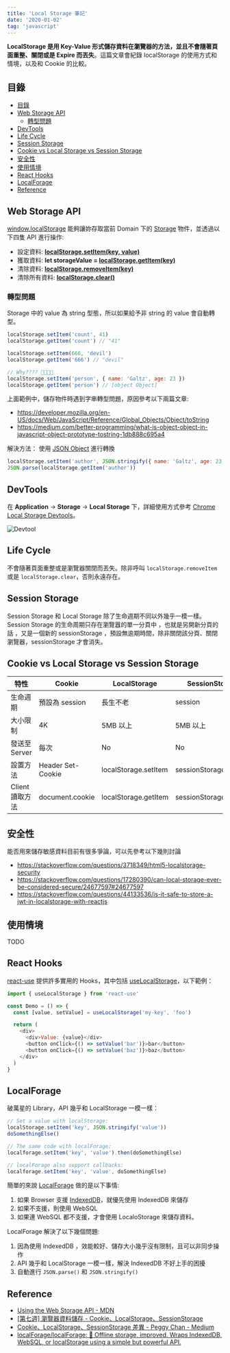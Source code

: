 ```yaml
---
title: 'Local Storage 筆記'
date: '2020-01-02'
tag: 'javascript'
---
```


**LocalStorage 是用 Key-Value 形式儲存資料在瀏覽器的方法，並且不會隨著頁面重整、關閉或是 Expire 而丟失**。這篇文章會紀錄 localStorage 的使用方式和情境，以及和 Cookie 的比較。

## 目錄

- [目錄](#目錄)
- [Web Storage API](#web-storage-api)
  - [轉型問題](#轉型問題)
- [DevTools](#devtools)
- [Life Cycle](#life-cycle)
- [Session Storage](#session-storage)
- [Cookie vs Local Storage vs Session Storage](#cookie-vs-local-storage-vs-session-storage)
- [安全性](#安全性)
- [使用情境](#使用情境)
- [React Hooks](#react-hooks)
- [LocalForage](#localforage)
- [Reference](#reference)

## Web Storage API

[window.localStorage](https://developer.mozilla.org/en-US/docs/Web/API/Window/localStorage) 能夠讓妳存取當前 Domain 下的 [Storage](https://developer.mozilla.org/en-US/docs/Web/API/Storage) 物件，並透過以下四隻 API 進行操作:

- 設定資料: **[localStorage.setItem(key, value)](https://developer.mozilla.org/en-US/docs/Web/API/Storage/setItem)**
- 獲取資料: **let storageValue = [localStorage.getItem(key)](https://developer.mozilla.org/en-US/docs/Web/API/Storage/getItem)**
- 清除資料: **[localStorage.removeItem(key)](https://developer.mozilla.org/en-US/docs/Web/API/Storage/removeItem)**
- 清除所有資料: **[localStorage.clear()](https://developer.mozilla.org/en-US/docs/Web/API/Storage/clear)**

### 轉型問題

Storage 中的 value 為 string 型態，所以如果給予非 string 的 value 會自動轉型。

```js
localStorage.setItem('count', 41)
localStorage.getItem('count') // "41"

localStorage.setItem(666, 'devil')
localStorage.getItem('666') // "devil"

// Why???? 🤔🤔🤔🤔
localStorage.setItem('person', { name: 'Galtz', age: 23 })
localStorage.getItem('person') // [object Object]
```

上面範例中，儲存物件時遇到字串轉型問題，原因參考以下兩篇文章:

- https://developer.mozilla.org/en-US/docs/Web/JavaScript/Reference/Global_Objects/Object/toString
- https://medium.com/better-programming/what-is-object-object-in-javascript-object-prototype-tostring-1db888c695a4

解決方法： 使用 [JSON Object](https://developer.mozilla.org/en-US/docs/Web/JavaScript/Reference/Global_Objects/JSON) 進行轉換

```js
localStorage.setItem('author', JSON.stringify({ name: 'Galtz', age: 23, }))
JSON.parse(localStorage.getItem('author'))
```

## DevTools

在 **Application** -> **Storage** -> **Local Storage** 下，詳細使用方式參考 [Chrome Local Storage Devtools](https://developers.google.com/web/tools/chrome-devtools/storage/localstorage)。

![Devtool](../images/localstorage/devtool.png)

## Life Cycle

不會隨著頁面重整或是瀏覽器關閉而丟失。除非呼叫 `localStorage.removeItem` 或是 `localStorage.clear`，否則永遠存在。

## Session Storage

Session Storage 和 Local Storage 除了生命週期不同以外幾乎一模一樣。Session Storage 的生命周期只存在瀏覽囂的單一分頁中 ，也就是另開新分頁的話 ，又是一個新的 sessionStorage ，預設無逾期時間，除非關閉該分頁、關閉瀏覽器，sessionStorage 才會消失。

## Cookie vs Local Storage vs Session Storage

| 特性            | Cookie            | LocalStorage         | SessionStorage         |
| --------------- | ----------------- | -------------------- | ---------------------- |
| 生命週期        | 預設為 session    | 長生不老             | session                |
| 大小限制        | 4K                | 5MB 以上             | 5MB 以上               |
| 發送至 Server   | 每次              | No                   | No                     |
| 設置方法        | Header Set-Cookie | localStorage.setItem | sessionStorage.setItem |
| Client 讀取方法 | document.cookie   | localStorage.getItem | sessionStorage.getItem |

## 安全性

能否用來儲存敏感資料目前有很多爭論，可以先參考以下幾則討論

- https://stackoverflow.com/questions/3718349/html5-localstorage-security
- https://stackoverflow.com/questions/17280390/can-local-storage-ever-be-considered-secure/24677597#24677597
- https://stackoverflow.com/questions/44133536/is-it-safe-to-store-a-jwt-in-localstorage-with-reactjs

## 使用情境

TODO

## React Hooks

[react-use](https://github.com/streamich/react-use) 提供許多實用的 Hooks，其中包括 [useLocalStorage](https://github.com/streamich/react-use/blob/master/docs/useLocalStorage.md)，以下範例：

```js
import { useLocalStorage } from 'react-use'

const Demo = () => {
  const [value, setValue] = useLocalStorage('my-key', 'foo')

  return (
    <div>
      <div>Value: {value}</div>
      <button onClick={() => setValue('bar')}>bar</button>
      <button onClick={() => setValue('baz')}>baz</button>
    </div>
  )
}
```

## LocalForage

破萬星的 Library，API 幾乎和 LocalStorage 一模一樣：

```js
// Set a value with localStorage:
localStorage.setItem('key', JSON.stringify('value'))
doSomethingElse()

// The same code with localForage:
localforage.setItem('key', 'value').then(doSomethingElse)

// localForage also support callbacks:
localforage.setItem('key', 'value', doSomethingElse)
```

簡單的來說 [LocalForage](https://github.com/localForage/localForage) 做的是以下事情:

1. 如果 Browser 支援 [IndexedDB](https://developer.mozilla.org/en-US/docs/Web/API/IndexedDB_API/Using_IndexedDB)，就優先使用 IndexedDB 來儲存
2. 如果不支援，則使用 WebSQL
3. 如果連 WebSQL 都不支援，才會使用 LocaloStorage 來儲存資料。

LocalForage 解決了以下幾個問題:

1. 因為使用 IndexedDB ，效能較好、儲存大小幾乎沒有限制，且可以非同步操作
2. API 幾乎和 LocalStorage 一模一樣，解決 IndexedDB 不好上手的困擾
3. 自動進行 `JSON.parse()` 和 `JSON.stringify()`

## Reference

- [Using the Web Storage API - MDN](https://developer.mozilla.org/en-US/docs/Web/API/Web_Storage_API/Using_the_Web_Storage_API)
- [[第七週] 瀏覽器資料儲存 - Cookie、LocalStorage、SessionStorage](https://yakimhsu.com/project/project_w7_storage.html)
- [Cookie、LocalStorage、SessionStorage 差異 - Peggy Chan - Medium](https://medium.com/@bebebobohaha/cookie-localstorage-sessionstorage-%E5%B7%AE%E7%95%B0-9e1d5df3dd7f)
- [localForage/localForage: 💾 Offline storage, improved. Wraps IndexedDB, WebSQL, or localStorage using a simple but powerful API.](https://github.com/localForage/localForage)
